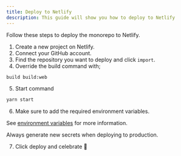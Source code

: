 ```yaml
---
title: Deploy to Netlify
description: This guide will show you how to deploy to Netlify
---
```


Follow these steps to deploy the monorepo to Netlify.

1. Create a new project on Netlify.
2. Connect your GitHub account.
3. Find the repository you want to deploy and click `import`.
4. Override the build command with;

```bash
build build:web
```

5. Start command

```bash
yarn start
```

6. Make sure to add the required environment variables.

See [environment variables](/docs/tanstack-router-starter-kit/configuration/environment-variables) for more information.

<Info>Always generate new secrets when deploying to production.</Info>

7. Click deploy and celebrate 🎉
